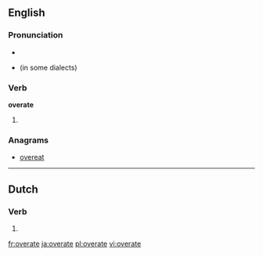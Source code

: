 ==English==

===Pronunciation===
* {{IPA|/ˈovəɻeɪt/}}
* {{homophones|overrate}} (in some dialects)

===Verb===
'''overate'''

# {{past tense of|[[overeat]]}}

===Anagrams===
* [[overeat#English|overeat]]

----

==Dutch==

===Verb===
{{infl|nl}}

# {{nl-verb-form|n=sg|t=past|m=subj|overeten}}

[[fr:overate]]
[[ja:overate]]
[[pl:overate]]
[[vi:overate]]